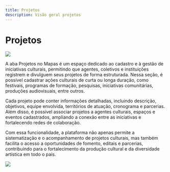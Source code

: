 ```yaml
---
title: Projetos
description: Visão geral projetos
---
```


# Projetos

![](./img/07_projects/07_projetos.jpg)

A aba Projetos no Mapas é um espaço dedicado ao cadastro e à gestão de iniciativas culturais, permitindo que agentes, coletivos e instituições registrem e divulguem seus projetos de forma estruturada. Nessa seção, é possível cadastrar ações culturais de curta ou longa duração, como festivais, programas de formação, pesquisas, iniciativas comunitárias, produções audiovisuais, entre outros.

Cada projeto pode conter informações detalhadas, incluindo descrição, objetivos, equipe envolvida, territórios de atuação, cronograma e parcerias. Além disso, é possível associar projetos a agentes culturais, espaços e eventos cadastrados, ampliando a conexão entre as iniciativas e fortalecendo redes de colaboração.

Com essa funcionalidade, a plataforma não apenas permite a sistematização e o acompanhamento de projetos culturais, mas também facilita o acesso a oportunidades de fomento, editais e parcerias, contribuindo para o fortalecimento da produção cultural e da diversidade artística em todo o país.

![](./img/07_projects/07_projetos_por_lista.jpg)